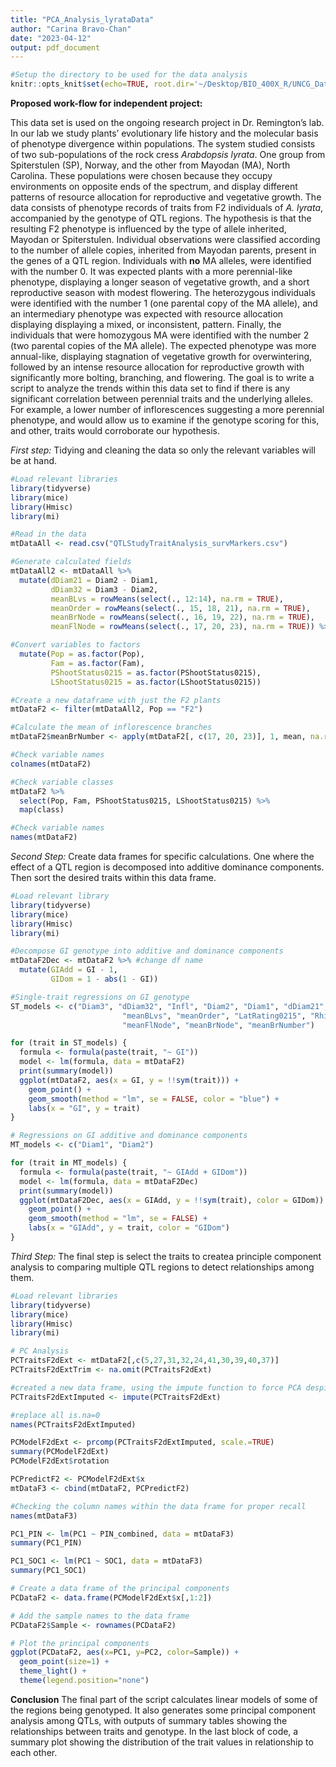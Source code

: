 ```yaml
---
title: "PCA_Analysis_lyrataData"
author: "Carina Bravo-Chan"
date: "2023-04-12"
output: pdf_document
---
```

```r
#Setup the directory to be used for the data analysis
knitr::opts_knit$set(echo=TRUE, root.dir='~/Desktop/BIO_400X_R/UNCG_DataWrangling_NewOld')
```
   
**Proposed work-flow for independent project:**

This data set is used on the ongoing research project in Dr. Remington's lab. In our lab we study plants' evolutionary life history and the molecular basis of phenotype divergence within populations. The system studied consists of two sub-populations of the rock cress *Arabdopsis lyrata*. One group from Spiterstulen (SP), Norway, and the other from Mayodan (MA), North Carolina. These populations were chosen because they occupy environments on opposite ends of the spectrum, and display different patterns of resource allocation for reproductive and vegetative growth. 
The data consists of phenotype records of traits from F2 individuals of *A. lyrata*, accompanied by the genotype of QTL regions. The hypothesis is that the resulting F2 phenotype is influenced by the type of allele inherited, Mayodan or Spiterstulen.
Individual observations were classified according to the number of allele copies, inherited from Mayodan parents, present in the genes of a QTL region. Individuals with **no** MA alleles, were identified with the number 0. It was expected plants with a more perennial-like phenotype, displaying a longer season of vegetative growth, and a short reproductive season with modest flowering. The heterozygous individuals were identified with the number 1 (one parental copy of the MA allele), and an intermediary phenotype was expected with resource allocation displaying displaying a mixed, or inconsistent, pattern. Finally, the individuals that were homozygous MA were identified with the number 2 (two parental copies of the MA allele). The expected phenotype was more annual-like, displaying stagnation of vegetative growth for overwintering, followed by an intense resource allocation for reproductive growth with significantly more bolting, branching, and flowering. 
The goal is to write a script to analyze the trends within this data set to find if there is any significant correlation between perennial traits and the underlying alleles. For example, a lower number of inflorescences suggesting a more perennial phenotype, and would allow us to examine if the genotype scoring for this, and other, traits would corroborate our hypothesis.
   
*First step:* Tidying and cleaning the data so only the relevant variables will be at hand.
```r

#Load relevant libraries
library(tidyverse)
library(mice)
library(Hmisc)
library(mi)

#Read in the data
mtDataAll <- read.csv("QTLStudyTraitAnalysis_survMarkers.csv")

#Generate calculated fields
mtDataAll2 <- mtDataAll %>% 
  mutate(dDiam21 = Diam2 - Diam1,
         dDiam32 = Diam3 - Diam2,
         meanBLvs = rowMeans(select(., 12:14), na.rm = TRUE),
         meanOrder = rowMeans(select(., 15, 18, 21), na.rm = TRUE),
         meanBrNode = rowMeans(select(., 16, 19, 22), na.rm = TRUE),
         meanFlNode = rowMeans(select(., 17, 20, 23), na.rm = TRUE)) %>% 

#Convert variables to factors
  mutate(Pop = as.factor(Pop),
         Fam = as.factor(Fam),
         PShootStatus0215 = as.factor(PShootStatus0215),
         LShootStatus0215 = as.factor(LShootStatus0215))

#Create a new dataframe with just the F2 plants
mtDataF2 <- filter(mtDataAll2, Pop == "F2")

#Calculate the mean of inflorescence branches
mtDataF2$meanBrNumber <- apply(mtDataF2[, c(17, 20, 23)], 1, mean, na.rm = TRUE) - apply(mtDataF2[, c(16, 19, 22)], 1, mean, na.rm = TRUE)

#Check variable names
colnames(mtDataF2)

#Check variable classes
mtDataF2 %>%
  select(Pop, Fam, PShootStatus0215, LShootStatus0215) %>%
  map(class)

#Check variable names
names(mtDataF2)
```

*Second Step:* Create data frames for specific calculations. One where the effect of a QTL region is decomposed into additive dominance components. Then sort the desired traits within this data frame.
```r

#Load relevant library
library(tidyverse)
library(mice)
library(Hmisc)
library(mi)

#Decompose GI genotype into additive and dominance components
mtDataF2Dec <- mtDataF2 %>% #change df name
  mutate(GIAdd = GI - 1,
         GIDom = 1 - abs(1 - GI))

#Single-trait regressions on GI genotype
ST_models <- c("Diam3", "dDiam32", "Infl", "Diam2", "Diam1", "dDiam21", 
                         "meanBLvs", "meanOrder", "LatRating0215", "Rhiz0615", 
                         "meanFlNode", "meanBrNode", "meanBrNumber")

for (trait in ST_models) {
  formula <- formula(paste(trait, "~ GI"))
  model <- lm(formula, data = mtDataF2)
  print(summary(model))
  ggplot(mtDataF2, aes(x = GI, y = !!sym(trait))) +
    geom_point() +
    geom_smooth(method = "lm", se = FALSE, color = "blue") +
    labs(x = "GI", y = trait)
}

# Regressions on GI additive and dominance components
MT_models <- c("Diam1", "Diam2")

for (trait in MT_models) {
  formula <- formula(paste(trait, "~ GIAdd + GIDom"))
  model <- lm(formula, data = mtDataF2Dec)
  print(summary(model))
  ggplot(mtDataF2Dec, aes(x = GIAdd, y = !!sym(trait), color = GIDom)) +
    geom_point() +
    geom_smooth(method = "lm", se = FALSE) +
    labs(x = "GIAdd", y = trait, color = "GIDom")
}
```

*Third Step:* The final step is select the traits to createa principle component analysis to comparing multiple QTL regions to detect relationships among them.
```r

#Load relevant libraries
library(tidyverse)
library(mice)
library(Hmisc)
library(mi)

# PC Analysis
PCTraitsF2dExt <- mtDataF2[,c(5,27,31,32,24,41,30,39,40,37)]
PCTraitsF2dExtTrim <- na.omit(PCTraitsF2dExt)

#created a new data frame, using the impute function to force PCA despite empty rows within data frame
PCTraitsF2dExtImputed <- impute(PCTraitsF2dExt) 

#replace all is.na=0
names(PCTraitsF2dExtImputed) 

PCModelF2dExt <- prcomp(PCTraitsF2dExtImputed, scale.=TRUE)
summary(PCModelF2dExt)
PCModelF2dExt$rotation

PCPredictF2 <- PCModelF2dExt$x
mtDataF3 <- cbind(mtDataF2, PCPredictF2)

#Checking the column names within the data frame for proper recall
names(mtDataF3)

PC1_PIN <- lm(PC1 ~ PIN_combined, data = mtDataF3)
summary(PC1_PIN)

PC1_SOC1 <- lm(PC1 ~ SOC1, data = mtDataF3)
summary(PC1_SOC1)

# Create a data frame of the principal components
PCDataF2 <- data.frame(PCModelF2dExt$x[,1:2])

# Add the sample names to the data frame
PCDataF2$Sample <- rownames(PCDataF2)

# Plot the principal components
ggplot(PCDataF2, aes(x=PC1, y=PC2, color=Sample)) +
  geom_point(size=1) +
  theme_light() +
  theme(legend.position="none")
```
**Conclusion**
The final part of the script calculates linear models of some of the regions being genotyped. It also generates some principal component analysis among QTLs, with outputs of summary tables showing the relationships between traits and genotype. In the last block of code, a summary plot showing the distribution of the trait values in relationship to each other. 

